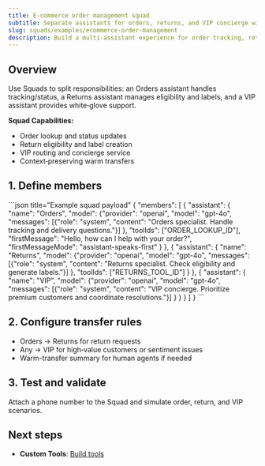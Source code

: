 ```yaml
---
title: E‑commerce order management squad
subtitle: Separate assistants for orders, returns, and VIP concierge with intelligent transfers
slug: squads/examples/ecommerce-order-management
description: Build a multi-assistant experience for order tracking, returns processing, and VIP handling using Squads.
---
```


## Overview

Use Squads to split responsibilities: an Orders assistant handles tracking/status, a Returns assistant manages eligibility and labels, and a VIP assistant provides white‑glove support.

**Squad Capabilities:**
* Order lookup and status updates
* Return eligibility and label creation
* VIP routing and concierge service
* Context‑preserving warm transfers

## 1. Define members

<CodeBlocks>
```json title="Example squad payload"
{
  "members": [
    { "assistant": { "name": "Orders", "model": {"provider": "openai", "model": "gpt-4o", "messages": [{"role": "system", "content": "Orders specialist. Handle tracking and delivery questions."}] }, "toolIds": ["ORDER_LOOKUP_ID"], "firstMessage": "Hello, how can I help with your order?", "firstMessageMode": "assistant-speaks-first" } },
    { "assistant": { "name": "Returns", "model": {"provider": "openai", "model": "gpt-4o", "messages": [{"role": "system", "content": "Returns specialist. Check eligibility and generate labels."}] }, "toolIds": ["RETURNS_TOOL_ID"] } },
    { "assistant": { "name": "VIP", "model": {"provider": "openai", "model": "gpt-4o", "messages": [{"role": "system", "content": "VIP concierge. Prioritize premium customers and coordinate resolutions."}] } } }
  ]
}
```
</CodeBlocks>

## 2. Configure transfer rules

- Orders → Returns for return requests
- Any → VIP for high‑value customers or sentiment issues
- Warm-transfer summary for human agents if needed

## 3. Test and validate

Attach a phone number to the Squad and simulate order, return, and VIP scenarios.

## Next steps

- **Custom Tools**: [Build tools](/tools/custom-tools)

